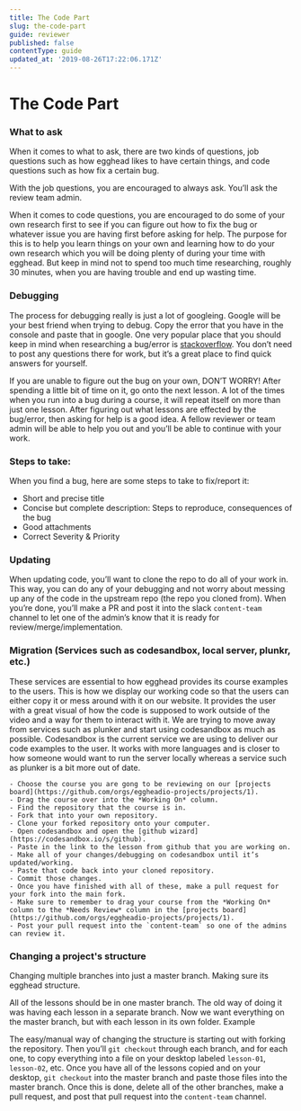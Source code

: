 ```yaml
---
title: The Code Part
slug: the-code-part
guide: reviewer
published: false
contentType: guide
updated_at: '2019-08-26T17:22:06.171Z'
---
```


# The Code Part

### What to ask

When it comes to what to ask, there are two kinds of questions, job questions such as how egghead likes to have certain things, and code questions such as how fix a certain bug. 

With the job questions, you are encouraged to always ask. You’ll ask the review team admin. 
  
When it comes to code questions, you are encouraged to do some of your own research first to see if you can figure out how to fix the bug or whatever issue you are having first before asking for help. The purpose for this is to help you learn things on your own and learning how to do your own research which you will be doing plenty of during your time with egghead. But keep in mind not to spend too much time researching, roughly 30 minutes, when you are having trouble and end up wasting time. 

### Debugging

The process for debugging really is just a lot of googleing. Google will be your best friend when trying to debug. Copy the error that you have in the console and paste that in google. One very popular place that you should keep in mind when researching a bug/error is [stackoverflow](https://stackoverflow.com/). You don’t need to post any questions there for work, but it’s a great place to find quick answers for yourself. 


If you are unable to figure out the bug on your own, DON’T WORRY! After spending a little bit of time on it, go onto the next lesson. A lot of the times when you run into a bug during a course, it will repeat itself on more than just one lesson. After figuring out what lessons are effected by the bug/error, then asking for help is a good idea. A fellow reviewer or team admin will be able to help you out and you’ll be able to continue with your work.

### Steps to take:

When you find a bug, here are some steps to take to fix/report it:  
- Short and precise title
- Concise but complete description: Steps to reproduce, consequences of the bug
- Good attachments
- Correct Severity & Priority

### Updating

When updating code, you’ll want to clone the repo to do all of your work in. This way, you can do any of your debugging and not worry about messing up any of the code in the upstream repo (the repo you cloned from). When you’re done, you’ll make a PR and post it into the slack `content-team` channel to let one of the admin’s know that it is ready for review/merge/implementation. 

### Migration (Services such as codesandbox, local server, plunkr, etc.)
  
These services are essential to how egghead provides its course examples to the users. This is how we display our working code so that the users can either copy it or mess around with it on our website. It provides the user with a great visual of how the code is supposed to work outside of the video and a way for them to interact with it. We are trying to move away from services such as plunker and start using codesandbox as much as possible. Codesandbox is the current service we are using to deliver our code examples to the user. It works with more languages and is closer to how someone would want to run the server locally whereas a service such as plunker is a bit more out of date. 

    - Choose the course you are gong to be reviewing on our [projects board](https://github.com/orgs/eggheadio-projects/projects/1). 
    - Drag the course over into the *Working On* column. 
    - Find the repository that the course is in.
    - Fork that into your own repository. 
    - Clone your forked repository onto your computer.
    - Open codesandbox and open the [github wizard](https://codesandbox.io/s/github). 
    - Paste in the link to the lesson from github that you are working on. 
    - Make all of your changes/debugging on codesandbox until it’s updated/working.
    - Paste that code back into your cloned repository. 
    - Commit those changes. 
    - Once you have finished with all of these, make a pull request for your fork into the main fork. 
    - Make sure to remember to drag your course from the *Working On* column to the *Needs Review* column in the [projects board](https://github.com/orgs/eggheadio-projects/projects/1). 
    - Post your pull request into the `content-team` so one of the admins can review it. 
    
### Changing a project's structure
    
Changing multiple branches into just a master branch. Making sure its egghead structure.


All of the lessons should be in one master branch. The old way of doing it was having each lesson in a separate branch. Now we want everything on the master branch, but with each lesson in its own folder. Example


The easy/manual way of changing the structure is starting out with forking the repository. Then you’ll `git checkout` through each branch, and for each one, to copy everything into a file on your desktop labeled `lesson-01`, `lesson-02`, etc. Once you have all of the lessons copied and on your desktop, `git checkout` into the master branch and paste those files into the master branch. Once this is done, delete all of the other branches, make a pull request, and post that pull request into the `content-team` channel. 
